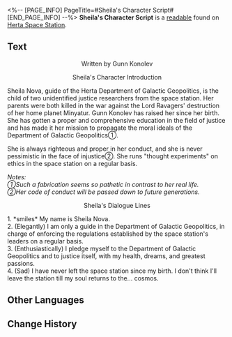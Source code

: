 <%-- [PAGE_INFO]
PageTitle=#Sheila's Character Script#
[END_PAGE_INFO] --%>
{{Readable Infobox
|id           = 077
|partIds      = 190201
|title        = 
|image        = Item Journal.png
|world        = Herta Space Station
|parts        = 1
|author       = <!--to be added-->
|description  = Sheila's character script, written by Gunn Konolev, whose motive is veiled in mystery.
|part1        = Sheila's Character Script
|source1      = {{cx|Source missing}}
|characters   = 
|factions     = 
}}
'''Sheila's Character Script''' is a [[readable]] found on [[Herta Space Station]].
<!--
==Location==
{{Map Embed|<map name>|<marker id>}}
-->
==Text==
<div align="center">Written by Gunn Konolev</div>

<div align="center">Sheila's Character Introduction</div>

Sheila Nova, guide of the Herta Department of Galactic Geopolitics, is the child of two unidentified justice researchers from the space station. Her parents were both killed in the war against the Lord Ravagers' destruction of her home planet Minyatur. Gunn Konolev has raised her since her birth. She has gotten a proper and comprehensive education in the field of justice and has made it her mission to propagate the moral ideals of the Department of Galactic Geopolitics①.

She is always righteous and proper in her conduct, and she is never pessimistic in the face of injustice②. She runs "thought experiments" on ethics in the space station on a regular basis.

''Notes:''<br />''①Such a fabrication seems so pathetic in contrast to her real life.''<br />''②Her code of conduct will be passed down to future generations.''

<div align="center">Sheila's Dialogue Lines</div>

1. *smiles* My name is Sheila Nova.<br />2. (Elegantly) I am only a guide in the Department of Galactic Geopolitics, in charge of enforcing the regulations established by the space station's leaders on a regular basis.<br />3. (Enthusiastically) I pledge myself to the Department of Galactic Geopolitics and to justice itself, with my health, dreams, and greatest passions.<br />4. (Sad) I have never left the space station since my birth. I don't think I'll leave the station till my soul returns to the... cosmos.

<!--
==Trivia==
* 
-->
==Other Languages==
{{Other Languages
|en   = Sheila's Character Script
|zhs  = 希拉的人物剧本
|zht  = 希拉的人物劇本
|ja   = ヒーラの人物脚本
|ko   = 실라의 인물 각본
|es   = Guion de personaje de Sheila
|fr   = Scénario du personnage de Sheila
|ru   = Сценарий персонажа Шейлы
|th   = บทตัวละครของ Sheila
|vi   = Kịch Bản Nhân Vật Của Sheila
|de   = Sheilas Figurenskript
|id   = Naskah Karakter Sheila
|pt   = Roteiro de Personagem de Sheila
}}

==Change History==
{{Change History|1.0}}